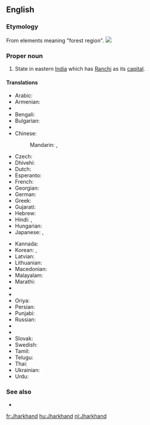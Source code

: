 ==English==
{{wikipedia}}

===Etymology===
From elements meaning "forest region".
[[Image:Jharkhand in India (disputed hatched).svg|thumb|]]

===Proper noun===
{{en-proper noun}}

# State in eastern [[India]] which has [[Ranchi]] as its [[capital]].

====Translations====
{{trans-top|state in eastern India}}
* Arabic: {{t|ar|جهارخاند|m|tr=jarkhānd}}
* Armenian: {{t|hy|Ջարքանդ|tr=J̌arkʿand|sc=Armn}}
* {{trreq|as}}
* Bengali: {{t|bn|ঝাড়খণ্ড|sc=Beng|tr=jhāṛakhaṇḍ}}
* Bulgarian: {{t|bg|Джаркханд|sc=Cyrl}}
* {{trreq|hne}}
* Chinese:
*: Mandarin: {{t|cmn|恰爾康得邦|sc=Hani}}, {{t|cmn|恰尔康得邦|tr=Qià'ěrkāngde-bāng|sc=Hani}}
* Czech: {{t|cs|Džhárkhand}}
* Dhivehi: {{t|dv|ޖަރްކަންދު|sc=Thaa|tr=jarkandu}}
* Dutch: {{t+|nl|Jharkhand}}
* Esperanto: {{t|eo|Ĝharkhando}}
* French: {{t+|fr|Jharkhand|m}}
* Georgian: {{t|ka|ჯარხანდი|sc=Geor}}
* German: {{t|de|Jharkhand|n}}
* Greek: {{t+|el|Τζαρκάντ|sc=Grek|tr=Tzarkand}}
* Gujarati: {{t|gu|ઝારખંડ|sc=Gujr|tr=jhārakhaṇḍ}}
* Hebrew: {{t|he|ג'הרקאנד}}
* Hindi: {{t|hi|झारखंड|tr=jhārkhaṇḍ}}, {{t+|hi|झारखण्ड|tr=jhārkhaṇḍ}}
* Hungarian: {{t+|hu|Dzshárkhand}}
* Japanese: {{t|ja|ジャールカンド州|tr=Jārukando-shū}}, {{t|ja|ジャールカンド|tr=Jārukando}}
{{trans-mid}}
* Kannada: {{t|kn|ಝಾರ್ಖಂಡ್|sc=Knda|tr=jhārkhaṇḍ}}
* Korean: {{t|ko|자르칸드 주|sc=Kore|tr=jaleukandeu ju}}, {{t|ko|자르칸드|sc=Kore|tr=jaleukandeu}}
* Latvian: {{t|lv|Džhārkhanda}}
* Lithuanian: {{t|lt|Džarkandas}}
* Macedonian: {{t|mk|Џарканд|sc=Cyrl}}
* Malayalam: {{t|ml|ഝാർഖണ്ഡ്‌|sc=Mlym|tr=jhānkhaṇḍ‌}}
* Marathi: {{t|mr|झारखंड|sc=Deva|tr=jhārakhaṇḍ}}
* {{trreq|lus}}
* {{trreq|ne}}
* Oriya: {{t|or|ଝାଡ଼ଖଣ୍ଡ|sc=Orya|tr=jhāṛakhaṇḍ}}
* Persian: {{t|fa|جارکند|sc=fa-Arab}}
* Punjabi: {{t|pa|ਝਾਰਖੰਡ|sc=Guru|tr=jhārakhaḍ}}
* Russian: {{t|ru|Джаркханд|m|tr=Džarkxánd}}
* {{trreq|sat}}
* {{trreq|sip}}
* Slovak: {{t|sk|Džhárkhand}}
* Swedish: {{t|sv|Jharkhand}}
* Tamil: {{t|ta|சார்க்கண்ட்|sc=Taml|tr=cārkkaṇṭ}}
* Telugu: {{t+|te|జార్ఖండ్|sc=Telu|tr=jārkhaṇḍ}}
* Thai: {{t|th|รัฐฌาร์ขัณฑ์|tr=rát chaakăn}}
* Ukrainian: {{t|uk|Джхаркханд|sc=Cyrl|m|tr=Džxarkxánd}}
* Urdu: {{t|ur|جھارکھنڈ}}
{{trans-bottom}}

===See also===
* {{list:states of India/en}}

[[fr:Jharkhand]]
[[hu:Jharkhand]]
[[nl:Jharkhand]]